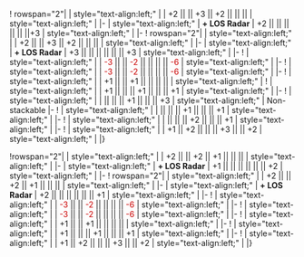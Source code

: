 {{Ship/EquipmentBonuses|Kai Ni|class=<includeonly>mw-collapsed</includeonly>}}
! rowspan="2"|{{GreenGunDP}}{{EquipmentLink|12.7cm Single High-angle Gun Mount Kai 2}}
| style="text-align:left;" |
| +2 || || +3 || +2 || || || 
| style="text-align:left;" | 
|-
| style="text-align:left;" | '''+ LOS Radar''' 
| +2 || || || || || ||+3 
| style="text-align:left;" | 
|-
! rowspan="2"|{{GreenGunDP}}{{EquipmentLink|12.7cm Twin High-angle Gun Mount Kai 2}}
| style="text-align:left;" | 
| +2 || || +3 || +2 || || || 
| style="text-align:left;" | 
|-
| style="text-align:left;" | '''+ LOS Radar''' 
| +3 || || || || || || +3
| style="text-align:left;" | 
|-
! {{GreenGunDP}}{{EquipmentLink|5inch Twin Dual-purpose Gun Mount (Concentrated Deployment)}}
| style="text-align:left;" | 
| <font color=#CC0000>-3</font> || || <font color=#CC0000>-2</font> || || || || <font color=#CC0000>-6</font>
| style="text-align:left;" | 
|-
! {{GreenGunDP}}{{EquipmentLink|GFCS Mk.37 + 5inch Twin Dual-purpose Gun Mount (Concentrated Deployment)}}
| style="text-align:left;" | 
| <font color=#CC0000>-3</font> || || <font color=#CC0000>-2</font> || || || || <font color=#CC0000>-6</font>
| style="text-align:left;" | 
|-
! {{RedGunMedium}}{{EquipmentLink|Bofors 15.2cm Twin Gun Mount Model 1930}}
| style="text-align:left;" | 
| +1 || || +1 || || || || 
| style="text-align:left;" | 
{{Ship/EquipmentBonuses/Header}}
! {{Seaplane}}{{EquipmentLink|S9 Osprey}}
| style="text-align:left;" | 
| +1 || || || +1 || || || +1
| style="text-align:left;" | 
|-
! {{Sonar}}{{EquipmentLink|Type 4 Passive Sonar}}
| style="text-align:left;" | 
| || || || +1 || || || +3
| style="text-align:left;" | Non-stackable
|-
! {{DepthCharge}}{{EquipmentLink|Type 3 Depth Charge Projector (Concentrated Deployment)}}
| style="text-align:left;" | 
| || || || +1 || || || +1
| style="text-align:left;" |
|-
! {{DepthCharge}}{{EquipmentLink|Prototype 15cm 9-tube ASW Rocket Launcher}}
| style="text-align:left;" | 
| || || || +2 || || || +1
| style="text-align:left;" |
|-
! {{Skilled Lookout}}{{EquipmentLink|Skilled Lookouts}}
| style="text-align:left;" | 
| +1 || +2 || || || +3 || || +2
| style="text-align:left;" | 
|}

{{Ship/EquipmentBonuses|class=<includeonly>mw-collapsed</includeonly>}}
!rowspan="2"|{{GreenGunDP}}{{EquipmentLink|12.7cm Single High-angle Gun Mount Kai 2}}
| style="text-align:left;" |
| +2 || || +2 || +1 || || || 
| style="text-align:left;" | 
|-
| style="text-align:left;" | '''+ LOS Radar''' 
| +1 || || || || || || +2
| style="text-align:left;" | 
|-
! rowspan="2"|{{GreenGunDP}}{{EquipmentLink|12.7cm Twin High-angle Gun Mount Kai 2}}
| style="text-align:left;" | 
| +2 || || +2 || +1 || || || 
| style="text-align:left;" | 
|-
| style="text-align:left;" | '''+ LOS Radar''' 
| +2 || || || || || || +1
| style="text-align:left;" | 
|-
! {{GreenGunDP}}{{EquipmentLink|5inch Twin Dual-purpose Gun Mount (Concentrated Deployment)}}
| style="text-align:left;" | 
| <font color=#CC0000>-3</font> || || <font color=#CC0000>-2</font> || || || || <font color=#CC0000>-6</font>
| style="text-align:left;" | 
|-
! {{GreenGunDP}}{{EquipmentLink|GFCS Mk.37 + 5inch Twin Dual-purpose Gun Mount (Concentrated Deployment)}}
| style="text-align:left;" | 
| <font color=#CC0000>-3</font> || || <font color=#CC0000>-2</font> || || || || <font color=#CC0000>-6</font>
| style="text-align:left;" | 
|-
! {{RedGunMedium}}{{EquipmentLink|Bofors 15.2cm Twin Gun Mount Model 1930}}
| style="text-align:left;" | 
| +1 || || +1 || || || || 
| style="text-align:left;" | 
|-
! {{Seaplane}}{{EquipmentLink|S9 Osprey}}
| style="text-align:left;" | 
| +1 || || || +1 || || || +1
| style="text-align:left;" | 
|-
! {{Skilled Lookout}}{{EquipmentLink|Skilled Lookouts}}
| style="text-align:left;" | 
| +1 || +2 || || || +3 || || +2
| style="text-align:left;" | 
|}